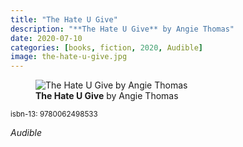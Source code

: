 ```yaml
---
title: "The Hate U Give"
description: "**The Hate U Give** by Angie Thomas"
date: 2020-07-10
categories: [books, fiction, 2020, Audible]
image: the-hate-u-give.jpg
---
```

![**The Hate U Give** by Angie Thomas](the-hate-u-give.jpg){fig-align="left"}

<sup>isbn-13: 9780062498533</sup>

*Audible*
